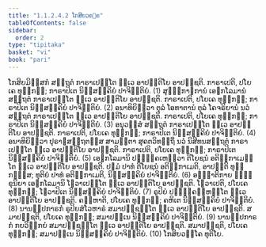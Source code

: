 ```yaml
---
title: "1.1.2.4.2 ໂກສິຍວຄ຺ຄ"
tableOfContents: false
sidebar:
  order: 2
type: "tipitaka"
basket: "vi"
book: "pari"
---
```



<DynamicBreadcrumb />

<Division number="163" book="pari">

<Paragraph number="363" book="pari">
ໂກສິຍມິສ຺ສກໍ ສນ຺ຖຕໍ ກາຣາເປນ຺ໂຕ ທ຺ເວ ອາປຕ຺ຕິໂຍ ອາປຊ຺ຊຕິ. ກາຣາເປຕິ, ປໂຍເຄ ທຸກ຺ກຏໍ; ກາຣາປິເຕ ນິສ຺ສຄ຺ຄິຍໍ ປາຈິຕ຺ຕິຍໍ. (1)
</Paragraph>

<Paragraph number="364" book="pari">
ສຸທ຺ຘກາຬການໍ ເອຬກໂລມານໍ ສນ຺ຖຕໍ ກາຣາເປນ຺ໂຕ ທ຺ເວ ອາປຕ຺ຕິໂຍ ອາປຊ຺ຊຕິ. ກາຣາເປຕິ, ປໂຍເຄ ທຸກ຺ກຏໍ; ກາຣາປິເຕ ນິສ຺ສຄ຺ຄິຍໍ ປາຈິຕ຺ຕິຍໍ. (2)
</Paragraph>

<Paragraph number="365" book="pari">
ອນາທິຍິຕ຺ວາ ຕຸລໍ ໂອທາຕານໍ ຕຸລໍ ໂຄຈຣິຍານໍ ນວໍ ສນ຺ຖຕໍ ກາຣາເປນ຺ໂຕ ທ຺ເວ ອາປຕ຺ຕິໂຍ ອາປຊ຺ຊຕິ. ກາຣາເປຕິ, ປໂຍເຄ ທຸກ຺ກຏໍ; ກາຣາປິເຕ ນິສ຺ສຄ຺ຄິຍໍ ປາຈິຕ຺ຕິຍໍ. (3)
</Paragraph>

<Paragraph number="366" book="pari">
ອນຸວສ຺ສໍ ສນ຺ຖຕໍ ກາຣາເປນ຺ໂຕ ທ຺ເວ ອາປຕ຺ຕິໂຍ ອາປຊ຺ຊຕິ. ກາຣາເປຕິ, ປໂຍເຄ ທຸກ຺ກຏໍ; ກາຣາປິເຕ ນິສ຺ສຄ຺ຄິຍໍ ປາຈິຕ຺ຕິຍໍ. (4)
</Paragraph>

<Paragraph number="367" book="pari">
ອນາທິຍິຕ຺ວາ ປຸຣາຓສນ຺ຖຕສ຺ສ ສາມນ຺ຕາ ສຸຄຕວິທຕ຺ຖິໍ ນວໍ ນິສີທນສນ຺ຖຕໍ ກາຣາເປນ຺ໂຕ ທ຺ເວ ອາປຕ຺ຕິໂຍ ອາປຊ຺ຊຕິ. ກາຣາເປຕິ, ປໂຍເຄ ທຸກ຺ກຏໍ; ກາຣາປິເຕ ນິສ຺ສຄ຺ຄິຍໍ ປາຈິຕ຺ຕິຍໍ. (5)
</Paragraph>

<Paragraph number="368" book="pari">
ເອຬກໂລມານິ ປຏິຄ຺ຄເຫຕ຺ວາ ຕິໂຍຊນໍ ອຕິກ຺ກາເມນ຺ໂຕ ທ຺ເວ ອາປຕ຺ຕິໂຍ ອາປຊ຺ຊຕິ. ປຐມໍ ປາທໍ ຕິໂຍຊນໍ ອຕິກ຺ກາເມຕິ, ອາປຕ຺ຕິ ທຸກ຺ກຏສ຺ສ; ທຸຕິຍໍ ປາທໍ ອຕິກ຺ກາເມຕິ, ນິສ຺ສຄ຺ຄິຍໍ ປາຈິຕ຺ຕິຍໍ. (6)
</Paragraph>

<Paragraph number="369" book="pari">
ອຎ຺ຎາຕິກາຍ ຠິກ຺ຂຸນິຍາ ເອຬກໂລມານິ ໂຘວາເປນ຺ໂຕ ທ຺ເວ ອາປຕ຺ຕິໂຍ ອາປຊ຺ຊຕິ. ໂຘວາເປຕິ, ປໂຍເຄ ທຸກ຺ກຏໍ; ໂຘວາປິເຕ ນິສ຺ສຄ຺ຄິຍໍ ປາຈິຕ຺ຕິຍໍ. (7)
</Paragraph>

<Paragraph number="370" book="pari">
ຣູປິຍໍ ປຏິຄ຺ຄຓ຺ຫນ຺ໂຕ ທ຺ເວ ອາປຕ຺ຕິໂຍ ອາປຊ຺ຊຕິ. ຄຓ຺ຫາຕິ, ປໂຍເຄ ທຸກ຺ກຏໍ; ຄຫິເຕ ນິສ຺ສຄ຺ຄິຍໍ ປາຈິຕ຺ຕິຍໍ. (8)
</Paragraph>

<Paragraph number="371" book="pari">
ນານປ຺ປກາຣກໍ ຣູປິຍສໍໂວຫາຣໍ ສມາປຊ຺ຊນ຺ໂຕ ທ຺ເວ ອາປຕ຺ຕິໂຍ ອາປຊ຺ຊຕິ. ສມາປຊ຺ຊຕິ, ປໂຍເຄ ທຸກ຺ກຏໍ; ສມາປນ຺ເນ ນິສ຺ສຄ຺ຄິຍໍ ປາຈິຕ຺ຕິຍໍ. (9)
</Paragraph>

<Paragraph number="372" book="pari">
ນານປ຺ປກາຣກໍ ກຍວິກ຺ກຍໍ ສມາປຊ຺ຊນ຺ໂຕ ທ຺ເວ ອາປຕ຺ຕິໂຍ ອາປຊ຺ຊຕິ. ສມາປຊ຺ຊຕິ, ປໂຍເຄ ທຸກ຺ກຏໍ; ສມາປນ຺ເນ ນິສ຺ສຄ຺ຄິຍໍ ປາຈິຕ຺ຕິຍໍ. (10)

</Paragraph>
</Division>

<Paragraph number="373" type="center" book="pari">
ໂກສິຍວຄ຺ໂຄ ທຸຕິໂຍ.
</Paragraph>
